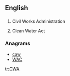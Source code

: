 ==English==
{{wikipedia}}
==={{initialism-old|en}}===
{{head|en}}
# {{context|US|lang=en}} Civil Works Administration
# {{context|US|lang=en}} Clean Water Act

===Anagrams===
* [[caw#English|caw]]
* [[WAC#English|WAC]]

[[tr:CWA]]
